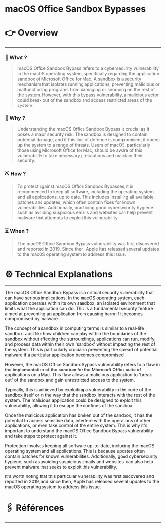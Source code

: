 # macOS Office Sandbox Bypasses


# 👉 Overview

---

### 👀 What ?

> macOS Office Sandbox Bypass refers to a cybersecurity vulnerability in the macOS operating system, specifically regarding the application sandbox of Microsoft Office for Mac. A sandbox is a security mechanism that isolates running applications, preventing malicious or malfunctioning programs from damaging or snooping on the rest of the system. However, with this bypass vulnerability, a malicious actor could break out of the sandbox and access restricted areas of the system.
> 

### 🧐 Why ?

> Understanding the macOS Office Sandbox Bypass is crucial as it poses a major security risk. The sandbox is designed to contain potential damage, and if this line of defence is compromised, it opens up the system to a range of threats. Users of macOS, particularly those using Microsoft Office for Mac, should be aware of this vulnerability to take necessary precautions and maintain their security.
> 

### ⛏️ How ?

> To protect against macOS Office Sandbox Bypasses, it is recommended to keep all software, including the operating system and all applications, up to date. This includes installing all available patches and updates, which often contain fixes for known vulnerabilities. Additionally, practicing good cybersecurity hygiene such as avoiding suspicious emails and websites can help prevent malware that attempts to exploit this vulnerability.
> 

### ⏳ When ?

> The macOS Office Sandbox Bypass vulnerability was first discovered and reported in 2019. Since then, Apple has released several updates to the macOS operating system to address this issue.
> 

# ⚙️ Technical Explanations

---

The macOS Office Sandbox Bypass is a critical security vulnerability that can have serious implications. In the macOS operating system, each application operates within its own sandbox, an isolated environment that limits what the application can do. This is a fundamental security feature aimed at preventing an application from causing harm if it becomes compromised by malware.

The concept of a sandbox in computing terms is similar to a real-life sandbox. Just like how children can play within the boundaries of the sandbox without affecting the surroundings, applications can run, modify, and process data within their own 'sandbox' without impacting the rest of the system. This is particularly crucial in preventing the spread of potential malware if a particular application becomes compromised.

However, the macOS Office Sandbox Bypass vulnerability refers to a flaw in the implementation of the sandbox for the Microsoft Office suite of applications on a Mac. This flaw allows a malicious application to 'break out' of the sandbox and gain unrestricted access to the system.

Typically, this is achieved by exploiting a vulnerability in the code of the sandbox itself or in the way that the sandbox interacts with the rest of the system. The malicious application could be designed to exploit this vulnerability, allowing it to escape the confines of the sandbox.

Once the malicious application has broken out of the sandbox, it has the potential to access sensitive data, interfere with the operations of other applications, or even take control of the entire system. This is why it's important to understand the macOS Office Sandbox Bypass vulnerability and take steps to protect against it.

Protection involves keeping all software up-to-date, including the macOS operating system and all applications. This is because updates often contain patches for known vulnerabilities. Additionally, good cybersecurity hygiene, such as avoiding suspicious emails and websites, can also help prevent malware that seeks to exploit this vulnerability.

It's worth noting that this particular vulnerability was first discovered and reported in 2019, and since then, Apple has released several updates to the macOS operating system to address this issue.

# 🖇️ Références

---